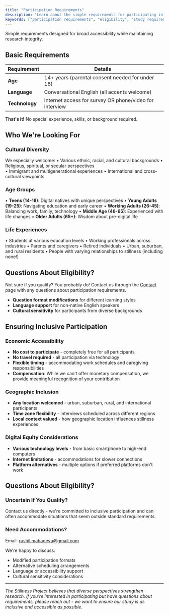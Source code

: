 ```yaml
---
title: "Participation Requirements"
description: "Learn about the simple requirements for participating in The Stillness Project research study, including age, language, and technology needs."
keywords: ["participation requirements", "eligibility", "study requirements", "research criteria"]
---
```


Simple requirements designed for broad accessibility while maintaining research integrity.

## Basic Requirements

| Requirement | Details |
|-------------|---------|
| **Age** | 14+ years (parental consent needed for under 18) |
| **Language** | Conversational English (all accents welcome) |
| **Technology** | Internet access for survey OR phone/video for interview |

**That's it!** No special experience, skills, or background required.

## Who We're Looking For

### Cultural Diversity
We especially welcome:
• Various ethnic, racial, and cultural backgrounds
• Religious, spiritual, or secular perspectives  
• Immigrant and multigenerational experiences
• International and cross-cultural viewpoints

### Age Groups
• **Teens (14-18)**: Digital natives with unique perspectives
• **Young Adults (19-25)**: Navigating education and early career
• **Working Adults (26-45)**: Balancing work, family, technology
• **Middle Age (46-65)**: Experienced with life changes
• **Older Adults (65+)**: Wisdom about pre-digital life

### Life Experiences
• Students at various education levels
• Working professionals across industries
• Parents and caregivers
• Retired individuals
• Urban, suburban, and rural residents
• People with varying relationships to stillness (including none!)

## Questions About Eligibility?

Not sure if you qualify? You probably do! Contact us through the [Contact](/contact) page with any questions about participation requirements.
- **Question format modifications** for different learning styles
- **Language support** for non-native English speakers
- **Cultural sensitivity** for participants from diverse backgrounds

## Ensuring Inclusive Participation

### Economic Accessibility
- **No cost to participate** - completely free for all participants
- **No travel required** - all participation via technology
- **Flexible timing** - accommodating work schedules and caregiving responsibilities
- **Compensation**: While we can't offer monetary compensation, we provide meaningful recognition of your contribution

### Geographic Inclusion
- **Any location welcomed** - urban, suburban, rural, and international participants
- **Time zone flexibility** - interviews scheduled across different regions
- **Local context valued** - how geographic location influences stillness experiences

### Digital Equity Considerations
- **Various technology levels** - from basic smartphone to high-end computers
- **Internet limitations** - accommodations for slower connections
- **Platform alternatives** - multiple options if preferred platforms don't work

## Questions About Eligibility?

### Uncertain If You Qualify?
Contact us directly - we're committed to inclusive participation and can often accommodate situations that seem outside standard requirements.

### Need Accommodations?
Email: [rushil.mahadevu@gmail.com](mailto:rushil.mahadevu@gmail.com)

We're happy to discuss:
- Modified participation formats
- Alternative scheduling arrangements
- Language or accessibility support
- Cultural sensitivity considerations

---

*The Stillness Project believes that diverse perspectives strengthen research. If you're interested in participating but have questions about requirements, please reach out - we want to ensure our study is as inclusive and accessible as possible.*
